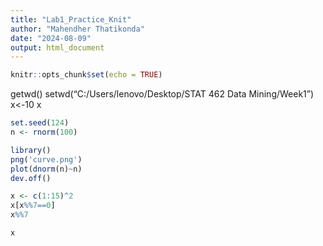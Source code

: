 ---
title: "Lab1_Practice_Knit"
author: "Mahendher Thatikonda"
date: "2024-08-09"
output: html_document
---

```{r setup, include=FALSE}
knitr::opts_chunk$set(echo = TRUE)
```

getwd()
setwd("C:/Users/lenovo/Desktop/STAT 462 Data Mining/Week1")
x<-10
x

```{r}
set.seed(124)
n <- rnorm(100)
```

<!-- generate a png file to display the density curve -->

```{r}
library()
png('curve.png')
plot(dnorm(n)~n)
dev.off()

```

```{r}
x <- c(1:15)^2
x[x%%7==0]
x%%7
```


```{r}
x 
```

